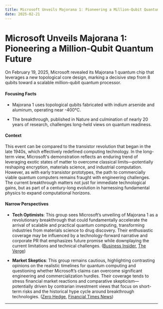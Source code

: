 ```yaml
---
title: Microsoft Unveils Majorana 1: Pioneering a Million-Qubit Quantum Future
date: 2025-02-21
---
```


# Microsoft Unveils Majorana 1: Pioneering a Million-Qubit Quantum Future

On February 19, 2025, Microsoft revealed its Majorana 1 quantum chip that leverages a new topological core design, marking a decisive step from 8 qubits toward a scalable million-qubit quantum processor.

#### Focusing Facts

- Majorana 1 uses topological qubits fabricated with indium arsenide and aluminum, operating near -400°C.

- The breakthrough, published in Nature and culmination of nearly 20 years of research, challenges long-held views on quantum readiness.

#### Context

This event can be compared to the transistor revolution that began in the late 1940s, which effectively redefined computing technology. In the long-term view, Microsoft's demonstration reflects an enduring trend of leveraging exotic states of matter to overcome classical limits—potentially reshaping encryption, materials science, and industrial computation. However, as with early transistor prototypes, the path to commercially viable quantum computers remains fraught with engineering challenges. The current breakthrough matters not just for immediate technological gains, but as part of a century-long evolution in harnessing fundamental physics to expand computational horizons.

#### Narrow Perspectives

- **Tech Optimists**: This group sees Microsoft’s unveiling of Majorana 1 as a revolutionary breakthrough that could fundamentally accelerate the arrival of scalable and practical quantum computing, transforming industries from materials science to drug discovery. Their enthusiastic coverage may be influenced by a technology-forward narrative and corporate PR that emphasizes future promise while downplaying the current limitations and technical challenges. ([Business Insider](https://www.businessinsider.com/satya-nadella-microsoft-new-majorana-chip-quantum-breakthrough-state-matter-2025-2), [The Verge](https://www.theverge.com/news/614205/microsoft-quantum-computing-majorana-1-processor))

- **Market Skeptics**: This group remains cautious, highlighting contrasting opinions on the realistic timelines for quantum computing and questioning whether Microsoft’s claims can overcome significant engineering and commercialization hurdles. Their coverage tends to stress financial market reactions and comparative skepticism—potentially driven by contrarian investment views that focus on short-term risks and the historical hype cycle around breakthrough technologies. ([Zero Hedge](https://www.zerohedge.com/markets/quantum-computing-stocks-soar-after-msft-unveils-majorana), [Financial Times News](https://www.ft.com/content/63cf560a-69f3-42c2-82c3-7e8d97282716))

---
